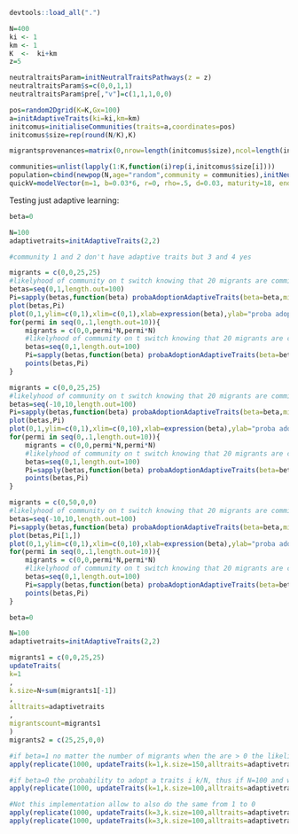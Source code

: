 ```r
devtools::load_all(".")

N=400
ki <- 1
km <- 1
K  <-  ki+km
z=5

neutraltraitsParam=initNeutralTraitsPathways(z = z)
neutraltraitsParam$s=c(0,0,1,1)
neutraltraitsParam$pre[,"v"]=c(1,1,1,0,0)

pos=random2Dgrid(K=K,Gx=100)
a=initAdaptiveTraits(ki=ki,km=km)
initcomus=initialiseCommunities(traits=a,coordinates=pos)
initcomus$size=rep(round(N/K),K)

migrantsprovenances=matrix(0,nrow=length(initcomus$size),ncol=length(initcomus$size))

communities=unlist(lapply(1:K,function(i)rep(i,initcomus$size[i])))
population=cbind(newpop(N,age="random",community = communities),initNeutralTraits(N,z))
quickV=modelVector(m=1, b=0.03*6, r=0, rho=.5, d=0.03, maturity=18, endrepro=65, population=population, comus=initcomus, tstep=200, tp=neutraltraitsParam, logging=c("time","visu","fission","marriage"),ma=1,traitsid=paste0("t",1:z),out=c("popsumary","finalpop","popsize","weddings"),F_Th=800)

```


Testing just adaptive learning:

```r
beta=0

N=100
adaptivetraits=initAdaptiveTraits(2,2)

#community 1 and 2 don't have adaptive traits but 3 and 4 yes

migrants = c(0,0,25,25)
#likelyhood of community on t switch knowing that 20 migrants are comming from 2, 40 from 3 and 50 from for:
betas=seq(0,1,length.out=100)
Pi=sapply(betas,function(beta) probaAdoptionAdaptiveTraits(beta=beta,migrants=migrants,N=N+50,adaptivetraits=adaptivetraits)[1])
plot(betas,Pi)
plot(0,1,ylim=c(0,1),xlim=c(0,1),xlab=expression(beta),ylab="proba adoption")
for(permi in seq(0,.1,length.out=10)){
    migrants = c(0,0,permi*N,permi*N)
    #likelyhood of community on t switch knowing that 20 migrants are comming from 2, 40 from 3 and 50 from for:
    betas=seq(0,1,length.out=100)
    Pi=sapply(betas,function(beta) probaAdoptionAdaptiveTraits(beta=beta,migrants=migrants,N=N+2*permi*N,adaptivetraits=adaptivetraits)[1])
    points(betas,Pi)
}

migrants = c(0,0,25,25)
#likelyhood of community on t switch knowing that 20 migrants are comming from 2, 40 from 3 and 50 from for:
betas=seq(-10,10,length.out=100)
Pi=sapply(betas,function(beta) probaAdoptionAdaptiveTraits(beta=beta,migrants=migrants,N=N+50,adaptivetraits=adaptivetraits)[1])
plot(betas,Pi)
plot(0,1,ylim=c(0,1),xlim=c(0,10),xlab=expression(beta),ylab="proba adoption")
for(permi in seq(0,.1,length.out=10)){
    migrants = c(0,0,permi*N,permi*N)
    #likelyhood of community on t switch knowing that 20 migrants are comming from 2, 40 from 3 and 50 from for:
    betas=seq(0,1,length.out=100)
    Pi=sapply(betas,function(beta) probaAdoptionAdaptiveTraits(beta=beta,migrants=migrants,N=N+2*permi*N,adaptivetraits=adaptivetraits)[1])
    points(betas,Pi)
}

migrants = c(0,50,0,0)
#likelyhood of community on t switch knowing that 20 migrants are comming from 2, 40 from 3 and 50 from for:
betas=seq(-10,10,length.out=100)
Pi=sapply(betas,function(beta) probaAdoptionAdaptiveTraits(beta=beta,migrants=migrants,N=N+50,adaptivetraits=adaptivetraits))
plot(betas,Pi[1,])
plot(0,1,ylim=c(0,1),xlim=c(0,10),xlab=expression(beta),ylab="proba adoption")
for(permi in seq(0,.1,length.out=10)){
    migrants = c(0,0,permi*N,permi*N)
    #likelyhood of community on t switch knowing that 20 migrants are comming from 2, 40 from 3 and 50 from for:
    betas=seq(0,1,length.out=100)
    Pi=sapply(betas,function(beta) probaAdoptionAdaptiveTraits(beta=beta,migrants=migrants,N=N+2*permi*N,adaptivetraits=adaptivetraits)[1])
    points(betas,Pi)
}
```



```r
beta=0

N=100
adaptivetraits=initAdaptiveTraits(2,2)

migrants1 = c(0,0,25,25)
updateTraits(
k=1
,
k.size=N+sum(migrants1[-1])
,
alltraits=adaptivetraits
,
migrantscount=migrants1
)
migrants2 = c(25,25,0,0)

#if beta=1 no matter the number of migrants when the are > 0 the likelilihood of k adopting a should tends to 0.5
apply(replicate(1000, updateTraits(k=1,k.size=150,alltraits=adaptivetraits,migrantscount=sample(100,4,replace=T),beta=1)),1,sum)/1000

#if beta=0 the probability to adopt a traits i k/N, thus if N=100 and we have 2 and 2 this should be 4/100 
apply(replicate(1000, updateTraits(k=1,k.size=100,alltraits=adaptivetraits,migrantscount=c(0,0,2,2),beta=0)),1,sum)/1000

#Not this implementation allow to also do the same from 1 to 0
apply(replicate(1000, updateTraits(k=3,k.size=100,alltraits=adaptivetraits,migrantscount=c(2,2,0,0),beta=0)),1,sum)/1000
apply(replicate(1000, updateTraits(k=3,k.size=100,alltraits=adaptivetraits,migrantscount=c(2,2,0,0),beta=1)),1,sum)/1000
```
